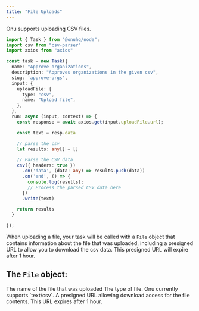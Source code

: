 ```yaml
---
title: "File Uploads"
---
```


Onu supports uploading CSV files.

```typescript
import { Task } from "@onuhq/node";
import csv from "csv-parser"
import axios from "axios"

const task = new Task({
  name: "Approve organizations",
  description: "Approves organizations in the given csv",
  slug: 'approve-orgs',
  input: {
    uploadFile: {
      type: "csv",
      name: "Upload file",
    },
  },
  run: async (input, context) => {
    const response = await axios.get(input.uploadFile.url);

    const text = resp.data

    // parse the csv
    let results: any[] = []

    // Parse the CSV data
    csv({ headers: true })
      .on('data', (data: any) => results.push(data))
      .on('end', () => {
        console.log(results);
        // Process the parsed CSV data here
      })
      .write(text)

    return results
  }

});
```

When uploading a file, your task will be called with a `File` object that contains information about the file that was uploaded, including a presigned URL to allow you to download the csv data.
This presigned URL will expire after 1 hour.

## The `File` object:  


<ResponseField name="name" type="string">
The name of the file that was uploaded
</ResponseField>

<ResponseField name="type" type="string">
The type of file. Onu currently supports `text/csv`.
</ResponseField>

<ResponseField name="url" type="string">
A presigned URL allowing download access for the file contents. This URL expires after 1 hour.
</ResponseField>




